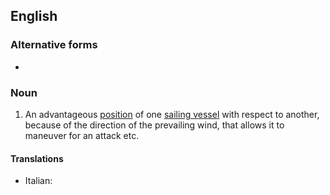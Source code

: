 {{also|weather-gauge}}
==English==

===Alternative forms===
* {{l|en|weather gage}}

===Noun===
{{wikipedia|weather gage}}
{{en-noun|head=[[weather]] [[gauge]]|-}}

# {{lb|en|obsolete|naval}} An advantageous [[position]] of one [[sailing vessel]] with respect to another, because of the direction of the prevailing wind, that allows it to maneuver for an attack etc.

====Translations====
{{trans-top|advantageous position of one sailing vessel with respect to another}}
* Italian: {{t|it|sopravento|m}}
{{trans-mid}}
{{trans-bottom}}